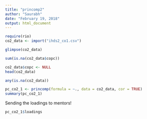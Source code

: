 ```yaml
---
title: "princomp2"
author: "Saurabh"
date: "February 19, 2018"
output: html_document
---
```

```r
require(rio)
co2_data <- import("ihds2_co1.csv")
```

```r
glimpse(co2_data)
```

```r
sum(is.na(co2_data$copc))
```

```r
co2_data$copc <- NULL
head(co2_data)
```

```r
any(is.na(co2_data))
```

```r
pc_co2_1 <- princomp(formula = ~., data = co2_data, cor = TRUE)
summary(pc_co2_1)
```

Sending the loadings to mentors!
```r
pc_co2_1$loadings

```

